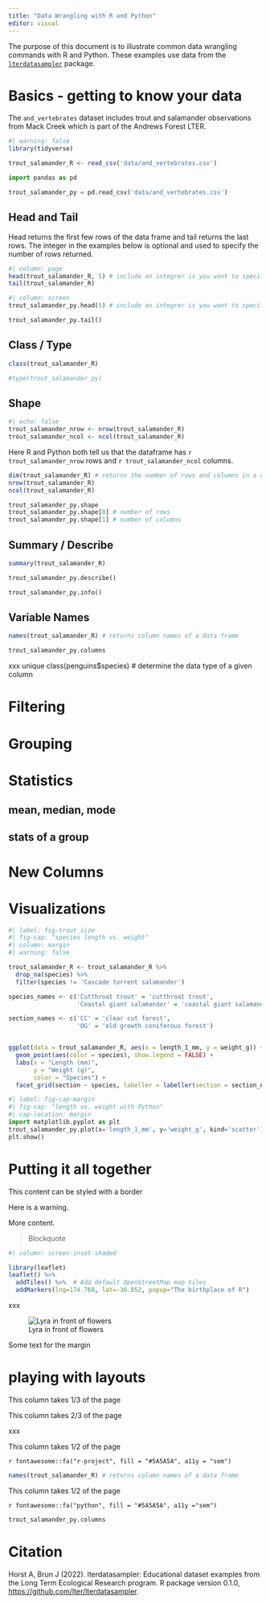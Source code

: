```yaml
---
title: "Data Wrangling with R and Python"
editor: visual
---
```


The purpose of this document is to illustrate common data wrangling commands with R and Python. These examples use data from the [`lterdatasampler`](https://lter.github.io/lterdatasampler/index.html) package.

# Basics - getting to know your data
The `and_vertebrates` dataset includes trout and salamander observations from Mack Creek which is part of the Andrews Forest LTER.
```r
#| warning: false
library(tidyverse)

trout_salamander_R <- read_csv('data/and_vertebrates.csv')
```

```python
import pandas as pd

trout_salamander_py = pd.read_csv('data/and_vertebrates.csv')
```

## Head and Tail
Head returns the first few rows of the data frame and tail returns the last rows. The integer in the examples below is optional and used to specify the number of rows returned.
```r
#| column: page
head(trout_salamander_R, 5) # include an integrer is you want to specify the number of rows returned
tail(trout_salamander_R)
```
:::{.column-body-outset}
```python
#| column: screen
trout_salamander_py.head(5) # include an integrer is you want to specify the number of rows returned

trout_salamander_py.tail()
```
:::

## Class / Type
```r
class(trout_salamander_R)
```

```python
#type(trout_salamander_py)
```

## Shape
```r
#| echo: false
trout_salamander_nrow <- nrow(trout_salamander_R)
trout_salamander_ncol <- ncol(trout_salamander_R)
```
Here R and Python both tell us that the dataframe has `r trout_salamander_nrow` rows and `r trout_salamander_ncol` columns.

```r
dim(trout_salamander_R) # returns the number of rows and columns in a data frame
nrow(trout_salamander_R)
ncol(trout_salamander_R)
```


```python
trout_salamander_py.shape
trout_salamander_py.shape[0] # number of rows
trout_salamander_py.shape[1] # number of columns
```

## Summary / Describe
```r
summary(trout_salamander_R)
```

```python
trout_salamander_py.describe()
```
```python
trout_salamander_py.info()
```
## Variable Names
```r
names(trout_salamander_R) # returns column names of a data frame
```

```python
trout_salamander_py.columns
```

xxx
unique
class(penguins$species) # determine the data type of a given column

# Filtering

# Grouping

# Statistics
## mean, median, mode
## stats of a group

# New Columns

# Visualizations
```r
#| label: fig-trout_size
#| fig-cap: "species length vs. weight"
#| column: margin
#| warning: false

trout_salamander_R <- trout_salamander_R %>% 
  drop_na(species) %>% 
  filter(species != 'Cascade torrent salamander')

species_names <- c('Cutthroat trout' = 'cutthroat trout',
                   'Coastal giant salamander' = 'coastal giant salamander')

section_names <- c('CC' = 'clear cut forest',
                   'OG' = 'old growth coniferous forest')


ggplot(data = trout_salamander_R, aes(x = length_1_mm, y = weight_g)) +
  geom_point(aes(color = species), show.legend = FALSE) +
  labs(x = "Length (mm)",
       y = "Weight (g)",
       color = "Species") +
  facet_grid(section ~ species, labeller = labeller(section = section_names, species = species_names))
```

```python
#| label: fig-cap-margin
#| fig-cap: "length vs. weight with Python"
#| cap-location: margin
import matplotlib.pyplot as plt
trout_salamander_py.plot(x='length_1_mm', y='weight_g', kind='scatter')
plt.show()
```

# Putting it all together

::: {.border}
This content can be styled with a border
:::

::::: {#special .sidebar}

::: {.warning}
Here is a warning.
:::

More content.
:::::

> Blockquote

```r
#| column: screen-inset-shaded

library(leaflet)
leaflet() %>%
  addTiles() %>%  # Add default OpenStreetMap map tiles
  addMarkers(lng=174.768, lat=-36.852, popup="The birthplace of R")
```

xxx 

::: {.column-margin}
![Lyra in front of flowers](images/lyra_flowers.jpg)
:::

::: {.column-margin}
Some text for the margin
:::

# playing with layouts
::: {.grid}

::: {.g-col-4}
This column takes 1/3 of the page
:::

::: {.g-col-8}
This column takes 2/3 of the page
:::

:::

xxx

::: {.grid}

::: {.g-col-6}
This column takes 1/2 of the page

`r fontawesome::fa("r-project", fill = "#5A5A5A", a11y = "sem")`

```r
names(trout_salamander_R) # returns column names of a data frame
```

:::

::: {.g-col-6}
This column takes 1/2 of the page

`r fontawesome::fa("python", fill = "#5A5A5A", a11y ="sem")`

```python
trout_salamander_py.columns
```
:::

:::

# Citation

Horst A, Brun J (2022). lterdatasampler: Educational dataset examples from the Long Term Ecological Research program. R package version 0.1.0, <https://github.com/lter/lterdatasampler>.




